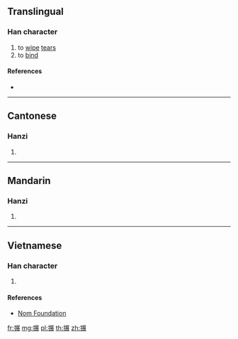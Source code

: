 {{character info/new}}
==Translingual==

===Han character===
{{Han char|rn=64|rad=手|as=10|sn=13|four=57032|canj=QSTV|ids=⿰扌展}}

# to [[wipe]] [[tear]]s
# to [[bind]]

====References====
* {{Han ref|kx=0446.050|dkj=12458|dj=0796.260|hdz=31938.050|uh=640C|ud=25612|bh=DDAA|bd=56746}}

----

==Cantonese==

===Hanzi===
{{yue-hanzi|jyut=[[zin2]]|y=jin2}}

# {{defn|lang=yue|sort=手10}}

----

==Mandarin==

===Hanzi===
{{cmn-hanzi|pin=[[zhǎn]] ([[zhan3]]), [[chōu]] ([[chou1]])|wg=chan<sup>3</sup>, ch'ou<sup>1</sup>}}

# {{defn|lang=cmn|sort=手10}}

----

==Vietnamese==

===Han character===
{{vi-hantu|rs=手10|[[nện]], [[triển]]}}

# {{defn|lang=vi|sort=手10}}

====References====
* [http://nomfoundation.org/common/nom_details.php?codepoint=640c Nom Foundation]

[[fr:搌]]
[[mg:搌]]
[[pl:搌]]
[[th:搌]]
[[zh:搌]]